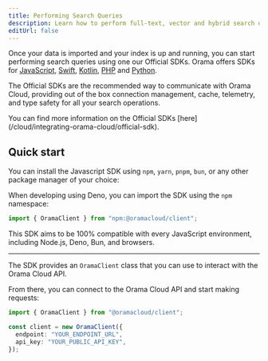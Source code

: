 ```yaml
---
title: Performing Search Queries
description: Learn how to perform full-text, vector and hybrid search on Orama Cloud.
editUrl: false
---
```


Once your data is imported and your index is up and running, you can start performing search queries using one our Official SDKs. Orama offers SDKs for [JavaScript](/cloud/integrating-orama-cloud/official-sdk), [Swift](/cloud/integrating-orama-cloud/official-sdk), [Kotlin](/cloud/integrating-orama-cloud/official-sdk), [PHP](/cloud/integrating-orama-cloud/official-sdk) and [Python](/cloud/integrating-orama-cloud/official-sdk). 

The Official SDKs are the recommended way to communicate with Orama Cloud, providing out of the box connection management, cache, telemetry, and type safety for all your search operations.

<Aside type="tip" title='Installing the Orama SDK'>
You can find more information on the Official SDKs [here](/cloud/integrating-orama-cloud/official-sdk).
</Aside>

## Quick start

You can install the Javascript SDK using `npm`, `yarn`, `pnpm`, `bun`, or any other package manager of your choice:

<Install pkg="@oramacloud/client" />

When developing using Deno, you can import the SDK using the `npm` namespace:

```typescript copy
import { OramaClient } from "npm:@oramacloud/client";
```

This SDK aims to be 100% compatible with every JavaScript environment, including Node.js, Deno, Bun, and browsers.

---

The SDK provides an `OramaClient` class that you can use to interact with the Orama Cloud API.

From there, you can connect to the Orama Cloud API and start making requests:

```typescript copy
import { OramaClient } from "@oramacloud/client";

const client = new OramaClient({
  endpoint: "YOUR_ENDPOINT_URL",
  api_key: "YOUR_PUBLIC_API_KEY",
});
```